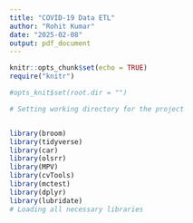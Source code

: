 ```yaml
---
title: "COVID-19 Data ETL"
author: "Rohit Kumar"
date: "2025-02-08"
output: pdf_document
---
```



```r

knitr::opts_chunk$set(echo = TRUE)
require("knitr")

#opts_knit$set(root.dir = "")

# Setting working directory for the project


library(broom)
library(tidyverse)
library(car)
library(olsrr)
library(MPV)
library(cvTools)
library(mctest)
library(dplyr)
library(lubridate)
# Loading all necessary libraries


```